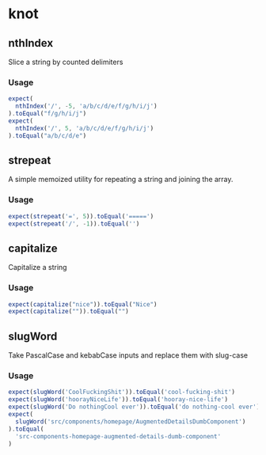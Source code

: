 # knot



## nthIndex

Slice a string by counted delimiters

### Usage
```js test=true
expect(
  nthIndex('/', -5, 'a/b/c/d/e/f/g/h/i/j')
).toEqual("f/g/h/i/j")
expect(
  nthIndex('/', 5, 'a/b/c/d/e/f/g/h/i/j')
).toEqual("a/b/c/d/e")
```

## strepeat

A simple memoized utility for repeating a string and joining the array.

### Usage
```js test=true
expect(strepeat('=', 5)).toEqual('=====')
expect(strepeat('/', -1)).toEqual('')
```

## capitalize

Capitalize a string

### Usage
```js test=true
expect(capitalize("nice")).toEqual("Nice")
expect(capitalize("")).toEqual("")
```

## slugWord

Take PascalCase and kebabCase inputs and replace them with slug-case

### Usage
```js test=true
expect(slugWord('CoolFuckingShit')).toEqual('cool-fucking-shit')
expect(slugWord('hoorayNiceLife')).toEqual('hooray-nice-life')
expect(slugWord('Do nothingCool ever')).toEqual('do nothing-cool ever')
expect(
  slugWord('src/components/homepage/AugmentedDetailsDumbComponent')
).toEqual(
  'src-components-homepage-augmented-details-dumb-component'
)
```